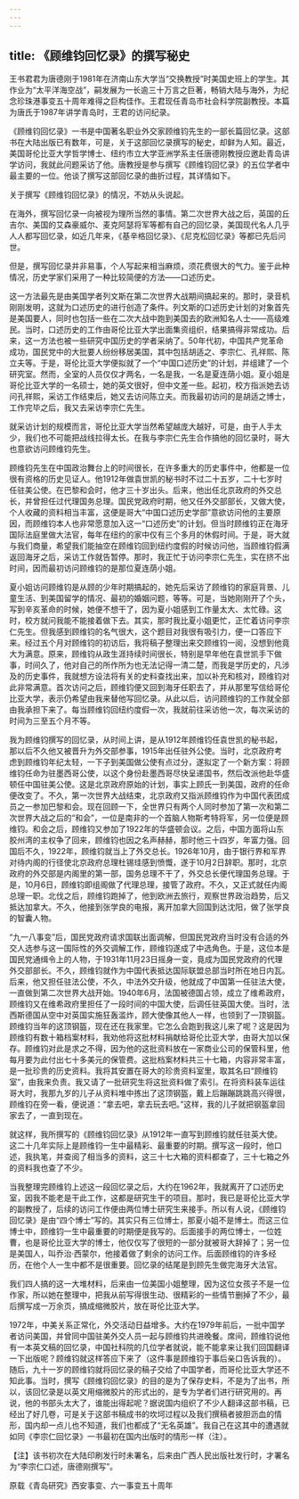 ```yaml
---
---
---
```

title: 《顾维钧回忆录》的撰写秘史
---




王书君君为唐德刚于1981年在济南山东大学当“交换教授”时美国史班上的学生。其作业为“太平洋海空战”，嗣发展为一长逾三十万言之巨著，畅销大陆与海外，为纪念珍珠港事变五十周年难得之巨构佳作。王君现任青岛市社会科学院副教授。本篇为唐氏于1987年讲学青岛时，王君的访问纪录。





《顾维钧回忆录》一书是中国著名职业外交家顾维钧先生的一部长篇回忆录。这部书在大陆出版已有数年，可是，关于这部回忆录撰写的秘史，却鲜为人知。最近，美国哥伦比亚大学哲学博士、纽约市立大学亚洲学系主任唐德刚教授应邀赴青岛讲学访问，我就此问题采访了他。唐教授是参与撰写《顾维钧回忆录》的五位学者中最主要的一位。他谈了撰写这部回忆录的曲折过程，其详情如下。





关于撰写《顾维钧回忆录》的情况，不妨从头说起。

在海外，撰写回忆录一向被视为理所当然的事情。第二次世界大战之后，英国的丘吉尔、美国的艾森豪威尔、麦克阿瑟将军等都有自己的回忆录，美国现代名人几乎人人都写回忆录，如近几年来，《基辛格回忆录》、《尼克松回忆录》等都已先后问世。

但是，撰写回忆录并非易事，个人写起来相当麻烦，须花费很大的气力。鉴于此种情况，历史学家们采用了一种比较简便的方法——口述历史。

这一方法最先是由美国学者列文斯在第二次世界大战期间搞起来的。那时，录音机刚刚发明，这就为口述历史的进行创造了条件。列文斯的口述历史计划的对象首先是美国要人，同时也包括一些在二次大战中跑到美国去的欧洲知名人士——高级难民。当时，口述历史的工作由哥伦比亚大学出面集资组织，结果搞得非常成功。后来，这一方法也被一些研究中国历史的学者采纳了。50年代初，中国共产党革命成功，国民党中的大批要人纷纷移居美国，其中包括胡适之、李宗仁、孔祥熙、陈立夫等。于是，哥伦比亚大学便拟就了一个“中国口述历史”的计划，并组建了一个研究室。然而，全室的人员仅仅才两名，一名是我，一名是夏连荫小姐。夏小姐是哥伦比亚大学的一名硕士，她的英文很好，但中文差一些。起初，校方指派她去访问孔祥熙，采访工作结束后，她又去访问陈立夫。而我最初访问的是胡适之博士，工作完毕之后，我又去采访李宗仁先生。

就采访计划的规模而言，哥伦比亚大学当然希望越庞大越好，可是，由于人手太少，我们也不可能把战线拉得太长。在我与李宗仁先生合作搞他的回忆录时，哥大也意欲访问顾维钧先生。

顾维钧先生在中国政治舞台上的时间很长，在许多重大的历史事件中，他都是一位很有资格的历史见证人。他1912年做袁世凯的秘书时不过二十五岁，二十七岁时任驻美公使。在巴黎和会时，他才三十岁出头。后来，他出任北京政府的外交总长，并曾担任过代理国务总理。国民党政府时期，他又任外交部部长，又做大使，个人收藏的资料相当丰富，这便是哥大“中国口述历史学部”意欲访问他的主要原因，而顾维钧本人也非常愿意加入这一“口述历史”的计划。但当时顾维钧正在海牙国际法庭里做大法官，每年在纽约的家中仅有三个多月的休假时间。于是，哥大就与我们商量，希望我们能抽空在顾维钧回到纽约度假的时候访问他，当顾维钧假满返回海牙之后，采访工作就告暂停。那时，我正忙于访问李宗仁先生，实在挤不出时间，因而最初访问顾维钧的是那位夏连荫小姐。

夏小姐访问顾维钧是从顾的少年时期搞起的，她先后采访了顾维钧的家庭背景、儿童生活、到美国留学的情况、最初的婚姻问题，等等。可是，当她刚刚开了个头，写到辛亥革命的时候，她便不想干了，因为夏小姐感到工作量太大、太忙碌。这时，校方就问我能不能接着做下去。其实，那时我比夏小姐更忙，正忙着访问李宗仁先生。但我感到顾维钧的名气很大，这个题目对我很有吸引力，便一口答应下来。经过五个月对顾维钧的初访后，我将稿子整理出来交顾维钧一阅，没想到他竟大为满意。原来，顾维钧从政生涯持续时间很长，特别是早年他在袁世凯手下做事，时间久了，他对自己的所作所为也无法记得一清二楚，而我是学历史的，凡涉及的历史事件，我就想方设法将有关的史料查找出来，加以补充和核对，顾维钧对此非常满意。首次访问之后，顾维钧便又回到海牙任职去了，并从那里写信给哥伦比亚大学，表示仍希望由我来替他写回忆录。从此以后，访问顾维钧的工作就全部由我承担下来了。每当顾维钧回纽约度假一次，我就前往采访他一次，每次采访的时间为三至五个月不等。

我为顾维钧撰写的回忆录，从时间上讲，是从1912年顾维钧任袁世凯的秘书起，那以后不久他又被晋升为外交部参事，1915年出任驻外公使。当时，北京政府考虑到顾维钧年纪太轻，一下子到美国做公使有点过分，遂拟定了一个新方案：将顾维钧任命为驻墨西哥公使，以这个身份赴墨西哥尽快呈递国书，然后改派他赴华盛顿任中国驻美公使。这是北京政府原始的计划，事实上顾氏一到美国，政府的任命便改变了。不久，第一次世界大战结束，北京政府又指派顾维钧作为中国代表团成员之一参加巴黎和会。现在回顾一下，全世界只有两个人同时参加了第一次和第二次世界大战之后的“和会”，一位是南非的一个首脑人物斯考特将军，另一位便是顾维钧。和会之后，顾维钧又参加了1922年的华盛顿会议。之后，中国方面将山东胶州湾的主权争了回来，顾维钧也因之名声赫赫，那时他三十四岁，年富力强。回国后不久，1922年，顾维钧就当上了外交总长。1926年10月，由于银行界和军界对待内阁的行径使北京政府总理杜锡珪感到愤慨，遂于10月2日辞职。那时，北京政府的外交部是内阁里的第一部，国务总理不干了，外交总长便代理国务总理。于是，10月6日，顾维钧即组阁做了代理总理，接管了政府。不久，又正式就任内阁总理一职。北伐之后，顾维钧跑掉了，他到欧洲去旅行，观察世界政治趋势，后又抵达加拿大。不久，他接到张学良的电报，离开加拿大回国到达沈阳，做了张学良的智囊人物。

“九一八事变”后，国民党政府请求国联出面调解，但国民党政府当时没有合适的外交人选参与这一国际性的外交调解工作，顾维钧遂成了中选角色。于是，这位本是国民党通缉令上的人物，于1931年11月23日摇身一变，竟成为国民党政府的代理外交部部长。不久，顾维钧就作为中国代表抵达国际联盟总部当时所在地日内瓦。后来，他又担任驻法公使，不久，中法外交升级，他就成了中国第一任驻法大使，一直做到第二次世界大战开始。1940年6月，法国被德国占领，成立了维希政府，顾维钧又在维希政府里担任了一段时间的中国大使，后调任驻英国大使。当时，法西斯德国从空中对英国实施狂轰滥炸，顾大使像其他人一样，也领到了一顶钢盔。顾维钧当年的这顶钢盔，现在还在我家里。它怎么会跑到我这儿来了呢？这是因为顾维钧有数十箱档案材料，我劝他将这批材料捐献给哥伦比亚大学，由哥大加以保存。顾维钧对此是求之不得，因为他的这批资料放在一家商业公司的保管科里，他每月要为此付出七十多美元的保管费。这批档案材料共三十七箱，内容非常丰富，是一批珍贵的历史资料。我将其安置在哥大的珍贵资料室里，取其名曰“顾维钧室”，由我来负责。我又请了一批研究生将这批资料做了索引。在将资料装车运往哥大时，我那九岁的儿子从资料堆中拣出了这顶钢盔，戴上后蹦蹦跳跳高兴得很，顾维钧在旁一看，便说道：“拿去吧，拿去玩去吧。”这样，我的儿子就把钢盔拿回家去了，一直到现在。

就这样，我所撰写的《顾维钧回忆录》从1912年一直写到顾维钧就任驻英大使。这二十几年实际上是顾维钧一生中最精彩、最重要的时期。撰写这一段时，他口述，我执笔，并查阅了相当多的资料，这三十七大箱的资料都查了，三十七箱之外的资料我也查了不少。

当我整理完顾维钧上述这一段回忆录之后，大约在1962年，我就离开了口述历史室，因我不能老是干此工作，这都是研究生干的项目。那时，我已是哥伦比亚大学的副教授了，后续的访问工作便由两位博士研究生来接手。所以有人说，《顾维钧回忆录》是由“四个博士”写的。其实只有三位博士，那夏小姐不是博士。而这三位博士中，顾维钧一生中最重要的时期便是我写的。后面接手的两位博士，一位姓曹，也是哥伦比亚大学的博士，他仅仅写了很短的一部分就被哥大辞掉了；另一位是美国人，叫乔治·西蒙尔，他接着做了剩余的访问工作。后面顾维钧的许多经历，在他个人一生中都不是很重要。回忆录的结尾是到顾先生做完海牙大法官。

我们四人搞的这一大堆材料，后来由一位美国小姐整理，因为这位女孩子不是一位作家，所以她在整理中，把我从前写得很生动、很精彩的一些情节删掉了不少，最后撰写成一万余页，搞成缩微胶片，放在哥伦比亚大学。

1972年，中美关系正常化，外交活动日益增多。大约在1979年前后，一批中国学者访问美国，并曾同中国驻美外交人员一起与顾维钧共进晚餐。席间，顾维钧说他有一本英文稿的回忆录，中国社科院的几位学者就说，能不能拿来让我们回国翻译一下出版呢？顾维钧就这样答应下来了（这件事是顾维钧于事后亲口告诉我的）。随后，九十一岁的顾维钧就将回忆录的稿子交给了中国学者，而哥伦比亚大学还不知此事。当时，撰写《顾维钧回忆录》的目的是为了保存史料，不是为了出书，所以，该回忆录是以英文用缩微胶片的形式出的，是专为学者们进行研究用的。再说，他的书部头太大了，谁能出得起呢？据说国内组织了不少人翻译这部书稿，已经出了好几卷，可是关于这部书稿成书的坎坷过程以及我们撰稿者披胆沥血的情形，国内却一点儿也不知道，我们也都成了“无名英雄”。我自己在这其中的遭遇就如同《李宗仁回忆录》一书最初在国内出版时的情形一样（注）。





【注】该书初次在大陆印刷发行时未署名，后来由广西人民出版社发行时，才署名为“李宗仁口述，唐德刚撰写”。





原载《青岛研究》西安事变、六一事变五十周年